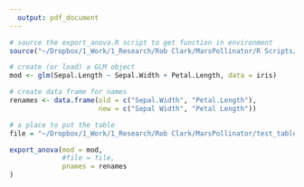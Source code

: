 ```yaml
---
  output: pdf_document
---
```

  
```r
# source the export_anova.R script to get function in environment
source("~/Dropbox/1_Work/1_Research/Rob Clark/MarsPollinator/R Scripts/export_anova.R")

# create (or load) a GLM object
mod <- glm(Sepal.Length ~ Sepal.Width + Petal.Length, data = iris)

# create data frame for names
renames <- data.frame(old = c("Sepal.Width", "Petal.Length"), 
                      new = c("Sepal Width", "Petal Length"))

# a place to put the table
file = "~/Dropbox/1_Work/1_Research/Rob Clark/MarsPollinator/test_table.pdf"

export_anova(mod = mod, 
             #file = file, 
             pnames = renames
)
```
